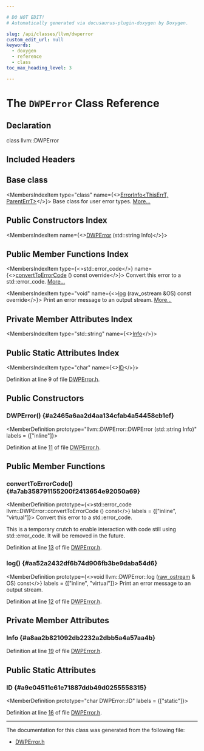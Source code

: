 ```yaml
---

# DO NOT EDIT!
# Automatically generated via docusaurus-plugin-doxygen by Doxygen.

slug: /api/classes/llvm/dwperror
custom_edit_url: null
keywords:
  - doxygen
  - reference
  - class
toc_max_heading_level: 3

---
```





# The `DWPError` Class Reference

<DoxygenPage pluginConfig={pluginConfig}>



## Declaration

<CodeBlock>class llvm::DWPError</CodeBlock>

## Included Headers

<IncludesList>
<IncludesListItem
  filePath="llvm/DWP/DWPError.h"
  permalink="/docs/api/files/include/include/llvm/include/llvm/dwp/dwperror-h"
  isLocal="true" />
</IncludesList>

## Base class

<MembersIndex>

<MembersIndexItem
  type="class"
  name={<><a href="/docs/api/classes/llvm/errorinfo">ErrorInfo&lt;ThisErrT, ParentErrT&gt;</a></>}>
Base class for user error types. <a href="/docs/api/classes/llvm/errorinfo/#details">More...</a>
</MembersIndexItem>

</MembersIndex>

## Public Constructors Index

<MembersIndex>

<MembersIndexItem
  name={<><a href="#a2465a6aa2d4aa134cfab4a54458cb1ef">DWPError</a> (std::string Info)</>}>
</MembersIndexItem>

</MembersIndex>

## Public Member Functions Index

<MembersIndex>

<MembersIndexItem
  type={<>std::error&#95;code</>}
  name={<><a href="#a7ab358791155200f2413654e92050a69">convertToErrorCode</a> () const override</>}>
Convert this error to a std::error&#95;code. <a href="#a7ab358791155200f2413654e92050a69">More...</a>
</MembersIndexItem>

<MembersIndexItem
  type="void"
  name={<><a href="#aa52a2432df6b74d906fb3be9daba54d6">log</a> (raw&#95;ostream &amp;OS) const override</>}>
Print an error message to an output stream. <a href="#aa52a2432df6b74d906fb3be9daba54d6">More...</a>
</MembersIndexItem>

</MembersIndex>

## Private Member Attributes Index

<MembersIndex>

<MembersIndexItem
  type="std::string"
  name={<><a href="#a8aa2b821092db2232a2dbb5a4a57aa4b">Info</a></>}>
</MembersIndexItem>

</MembersIndex>

## Public Static Attributes Index

<MembersIndex>

<MembersIndexItem
  type="char"
  name={<><a href="#a9e04511c61e71887ddb49d0255558315">ID</a></>}>
</MembersIndexItem>

</MembersIndex>


Definition at line 9 of file <a href="/docs/api/files/include/include/llvm/include/llvm/dwp/dwperror-h">DWPError.h</a>.

<SectionDefinition>

## Public Constructors

### DWPError() {#a2465a6aa2d4aa134cfab4a54458cb1ef}

<MemberDefinition
  prototype="llvm::DWPError::DWPError (std::string Info)"
  labels = {["inline"]}>

Definition at line <a href="/docs/api/files/include/include/llvm/include/llvm/dwp/dwperror-h/#l00011">11</a> of file <a href="/docs/api/files/include/include/llvm/include/llvm/dwp/dwperror-h">DWPError.h</a>.
</MemberDefinition>

</SectionDefinition>

<SectionDefinition>

## Public Member Functions

### convertToErrorCode() {#a7ab358791155200f2413654e92050a69}

<MemberDefinition
  prototype={<>std::error&#95;code llvm::DWPError::convertToErrorCode () const</>}
  labels = {["inline", "virtual"]}>
Convert this error to a std::error&#95;code.

This is a temporary crutch to enable interaction with code still using std::error&#95;code. It will be removed in the future.

Definition at line <a href="/docs/api/files/include/include/llvm/include/llvm/dwp/dwperror-h/#l00013">13</a> of file <a href="/docs/api/files/include/include/llvm/include/llvm/dwp/dwperror-h">DWPError.h</a>.
</MemberDefinition>

### log() {#aa52a2432df6b74d906fb3be9daba54d6}

<MemberDefinition
  prototype={<>void llvm::DWPError::log (<a href="/docs/api/classes/llvm/raw-ostream">raw&#95;ostream</a> &amp; OS) const</>}
  labels = {["inline", "virtual"]}>
Print an error message to an output stream.

Definition at line <a href="/docs/api/files/include/include/llvm/include/llvm/dwp/dwperror-h/#l00012">12</a> of file <a href="/docs/api/files/include/include/llvm/include/llvm/dwp/dwperror-h">DWPError.h</a>.
</MemberDefinition>

</SectionDefinition>

<SectionDefinition>

## Private Member Attributes

### Info {#a8aa2b821092db2232a2dbb5a4a57aa4b}

<MemberDefinition
  prototype="std::string llvm::DWPError::Info">

Definition at line <a href="/docs/api/files/include/include/llvm/include/llvm/dwp/dwperror-h/#l00019">19</a> of file <a href="/docs/api/files/include/include/llvm/include/llvm/dwp/dwperror-h">DWPError.h</a>.
</MemberDefinition>

</SectionDefinition>

<SectionDefinition>

## Public Static Attributes

### ID {#a9e04511c61e71887ddb49d0255558315}

<MemberDefinition
  prototype="char DWPError::ID"
  labels = {["static"]}>

Definition at line <a href="/docs/api/files/include/include/llvm/include/llvm/dwp/dwperror-h/#l00016">16</a> of file <a href="/docs/api/files/include/include/llvm/include/llvm/dwp/dwperror-h">DWPError.h</a>.
</MemberDefinition>

</SectionDefinition>

<hr/>

The documentation for this class was generated from the following file:

<ul>
<li><a href="/docs/api/files/include/include/llvm/include/llvm/dwp/dwperror-h">DWPError.h</a></li>
</ul>

</DoxygenPage>
